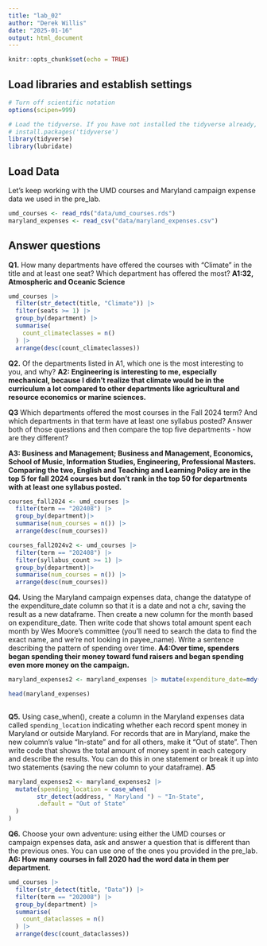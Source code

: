 ```yaml
---
title: "lab_02"
author: "Derek Willis"
date: "2025-01-16"
output: html_document
---
```


```r
knitr::opts_chunk$set(echo = TRUE)
```

## Load libraries and establish settings

```r
# Turn off scientific notation
options(scipen=999)

# Load the tidyverse. If you have not installed the tidyverse already, remove the # from the next line and run it first.  
# install.packages('tidyverse')
library(tidyverse)
library(lubridate)
```

## Load Data

Let's keep working with the UMD courses and Maryland campaign expense data we used in the pre_lab.

```r
umd_courses <- read_rds("data/umd_courses.rds")
maryland_expenses <- read_csv("data/maryland_expenses.csv")
```

## Answer questions

**Q1.** How many departments have offered the courses with "Climate" in the title and at least one seat? Which department has offered the most? **A1:32, Atmospheric and Oceanic Science**

```r
umd_courses |>
  filter(str_detect(title, "Climate")) |>
  filter(seats >= 1) |>
  group_by(department) |>
  summarise(
    count_climateclasses = n()
  ) |>
  arrange(desc(count_climateclasses))
```

**Q2.** Of the departments listed in A1, which one is the most interesting to you, and why? **A2: Engineering is interesting to me, especially mechanical, because I didn't realize that climate would be in the curriculum a lot compared to other departments like agricultural and resource economics or marine sciences.**

**Q3** Which departments offered the most courses in the Fall 2024 term? And which departments in that term have at least one syllabus posted? Answer both of those questions and then compare the top five departments - how are they different?

**A3: Business and Management; Business and Management, Economics, School of Music, Information Studies, Engineering, Professional Masters. Comparing the two, English and Teaching and Learning Policy are in the top 5 for fall 2024 courses but don't rank in the top 50 for departments with at least one syllabus posted. **

```r
courses_fall2024 <- umd_courses |>
  filter(term == "202408") |>
  group_by(department)|>
  summarise(num_courses = n()) |>
  arrange(desc(num_courses))

courses_fall2024v2 <- umd_courses |>
  filter(term == "202408") |>
  filter(syllabus_count >= 1) |>
  group_by(department)|>
  summarise(num_courses = n()) |>
  arrange(desc(num_courses))

```

**Q4.** Using the Maryland campaign expenses data, change the datatype of the expenditure_date column so that it is a date and not a chr, saving the result as a new dataframe. Then create a new column for the month based on expenditure_date. Then write code that shows total amount spent each month by Wes Moore's committee (you'll need to search the data to find the exact name, and we're not looking in payee_name). Write a sentence describing the pattern of spending over time. **A4:Over time, spenders began spending their money toward fund raisers and began spending even more money on the campaign.**

```r

maryland_expenses2 <- maryland_expenses |> mutate(expenditure_date=mdy(expenditure_date))

head(maryland_expenses)
  

```

**Q5.** Using case_when(), create a column in the Maryland expenses data called `spending_location` indicating whether each record spent money in Maryland or outside Maryland. For records that are in Maryland, make the new column's value "In-state" and for all others, make it "Out of state". Then write code that shows the total amount of money spent in each category and describe the results. You can do this in one statement or break it up into two statements (saving the new column to your dataframe). **A5 **

```r

maryland_expenses2 <- maryland_expenses2 |>
  mutate(spending_location = case_when(
        str_detect(address, " Maryland ") ~ "In-State",
        .default = "Out of State"
  )
)

```

**Q6.** Choose your own adventure: using either the UMD courses or campaign expenses data, ask and answer a question that is different than the previous ones. You can use one of the ones you provided in the pre_lab. **A6: How many courses in fall 2020 had the word data in them per department.**

```r
umd_courses |>
  filter(str_detect(title, "Data")) |>
  filter(term == "202008") |>
  group_by(department) |>
  summarise(
    count_dataclasses = n()
  ) |>
  arrange(desc(count_dataclasses))
```
